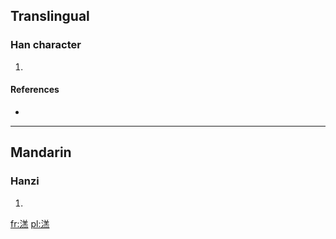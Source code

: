 ==Translingual==

===Han character===
{{Han char|rn=85|rad=水|as=10|sn=13|four=3813<sub>1</sub>|canj=水廿土火 (ETGF)}}

# {{defn|Han|sort=水10}}

====References====
* {{Han ref|kx=0639.200|dkj=17930|dj=1046.120|hdz=31707.030|uh=6E94|ud=28308|bh=DE4A|bd=56906}}

----

==Mandarin==

===Hanzi===
{{cmn-hanzi|pin=[[kài]] ([[kai4]]), [[yǎo]] ([[yao3]])|wg=k'ai<sup>4</sup>, yao<sup>3</sup>}}

# {{defn|Mandarin|sort=水10}}

[[fr:溔]]
[[pl:溔]]